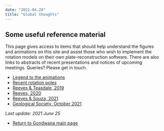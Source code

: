 ```yaml
---
date: "2021-04-28"
title: "Global thoughts"
---
```


## Some useful reference material

This page gives access to items that should help understand the figures and animations on this site and assist those who wish to implement the rotation models on their own
plate-reconstruction software. There are also links to abstracts of recent presentations and notices of upcoming meetings. Queries?  Please get in touch.

* [Legend to the animations](../legend-to-the-anims)
* [Recent rotation poles](../latest-rotation)
* [Reeves & Teasdale, 2019](../pesgb-africa-2019)
* [Reeves, 2020](../nacgeo-march-2020)
* [Reeves & Souza, 2021](../nacgea-april-2021)
* [Geological Society, October 2021](../south-atlantic-poster)



*Last update: 2021 June 25*



* [Return to Gondwana main page](../../gondwana)

